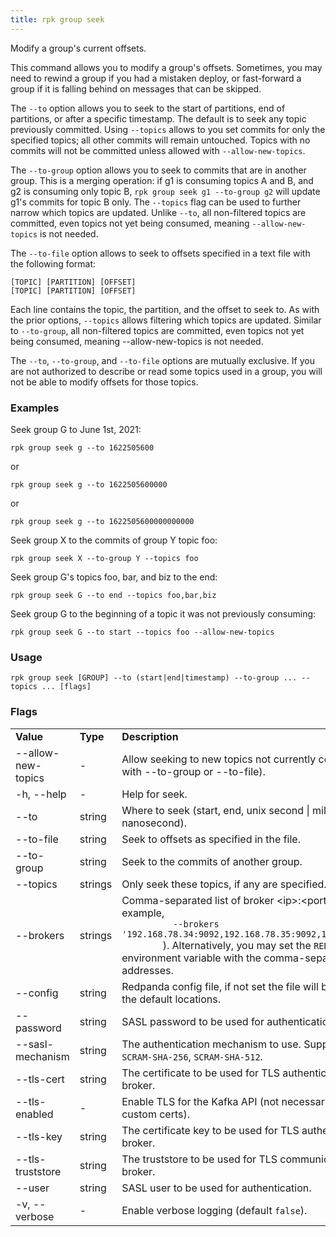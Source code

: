 ```yaml
---
title: rpk group seek
---
```


<head>
  <meta name="title" content="rpk group seek | Redpanda Docs" />
  <meta name="description" content="rpk group seek" />
  <link rel="canonical" href="https://docs.redpanda.com/docs/reference/rpk/rpk-group/rpk-group-seek/" />
</head>

Modify a group's current offsets.

This command allows you to modify a group's offsets. Sometimes, you may need to
rewind a group if you had a mistaken deploy, or fast-forward a group if it is
falling behind on messages that can be skipped.

The `--to` option allows you to seek to the start of partitions, end of
partitions, or after a specific timestamp. The default is to seek any topic
previously committed. Using `--topics` allows to you set commits for only the
specified topics; all other commits will remain untouched. Topics with no
commits will not be committed unless allowed with `--allow-new-topics`.

The `--to-group` option allows you to seek to commits that are in another group.
This is a merging operation: if g1 is consuming topics A and B, and g2 is
consuming only topic B, `rpk group seek g1 --to-group g2` will update g1's
commits for topic B only. The `--topics` flag can be used to further narrow which
topics are updated. Unlike `--to`, all non-filtered topics are committed, even
topics not yet being consumed, meaning `--allow-new-topics` is not needed.

The `--to-file` option allows to seek to offsets specified in a text file with
the following format:

```
[TOPIC] [PARTITION] [OFFSET]
[TOPIC] [PARTITION] [OFFSET]
```

Each line contains the topic, the partition, and the offset to seek to. As with
the prior options, `--topics` allows filtering which topics are updated. Similar
to `--to-group`, all non-filtered topics are committed, even topics not yet being
consumed, meaning --allow-new-topics is not needed.

The `--to`, `--to-group`, and `--to-file` options are mutually exclusive. If you are
not authorized to describe or read some topics used in a group, you will not be
able to modify offsets for those topics.

### Examples

Seek group G to June 1st, 2021:

```
rpk group seek g --to 1622505600
```

or

```
rpk group seek g --to 1622505600000
```

or

```
rpk group seek g --to 1622505600000000000

```

Seek group X to the commits of group Y topic foo:

```
rpk group seek X --to-group Y --topics foo
```

Seek group G's topics foo, bar, and biz to the end:

```
rpk group seek G --to end --topics foo,bar,biz
```

Seek group G to the beginning of a topic it was not previously consuming:

```
rpk group seek G --to start --topics foo --allow-new-topics
```

### Usage

```
rpk group seek [GROUP] --to (start|end|timestamp) --to-group ... --topics ... [flags]
```

### Flags

<table>
  <tbody>
    <tr>
      <td>
        <strong> Value</strong>
      </td>
      <td>
        <strong> Type</strong>
      </td>
      <td>
        <strong> Description</strong>
      </td>
    </tr>
    <tr>
      <td>--allow-new-topics</td>
      <td>-</td>
      <td>
        Allow seeking to new topics not currently consumed (implied with
        --to-group or --to-file).
      </td>
    </tr>
    <tr>
      <td>-h, --help</td>
      <td>-</td>
      <td> Help for seek.</td>
    </tr>
    <tr>
      <td>--to</td>
      <td>string</td>
      <td>
        Where to seek (start, end, unix second | millisecond | nanosecond).
      </td>
    </tr>
    <tr>
      <td>--to-file</td>
      <td>string</td>
      <td> Seek to offsets as specified in the file.</td>
    </tr>
    <tr>
      <td>--to-group</td>
      <td>string</td>
      <td> Seek to the commits of another group.</td>
    </tr>
    <tr>
      <td>--topics</td>
      <td>strings</td>
      <td> Only seek these topics, if any are specified.</td>
    </tr>
    <tr>
      <td>--brokers</td>
      <td>strings</td>
      <td>
        Comma-separated list of broker &lt;ip&gt;:&lt;port&gt; pairs (for example,
        <code>
          --brokers '192.168.78.34:9092,192.168.78.35:9092,192.179.23.54:9092'
        </code>
        ). Alternatively, you may set the <code>REDPANDA_BROKERS</code>
        environment variable with the comma-separated list of broker addresses.
      </td>
    </tr>
    <tr>
      <td>--config</td>
      <td>string</td>
      <td>
        Redpanda config file, if not set the file will be searched for in the
        default locations.
      </td>
    </tr>
    <tr>
      <td>--password</td>
      <td>string</td>
      <td> SASL password to be used for authentication.</td>
    </tr>
    <tr>
      <td>--sasl-mechanism</td>
      <td>string</td>
      <td>
        The authentication mechanism to use. Supported values:
        <code>SCRAM-SHA-256</code>, <code>SCRAM-SHA-512</code>.
      </td>
    </tr>
    <tr>
      <td>--tls-cert</td>
      <td>string</td>
      <td>
        The certificate to be used for TLS authentication with the broker.
      </td>
    </tr>
    <tr>
      <td>--tls-enabled</td>
      <td>-</td>
      <td>
        Enable TLS for the Kafka API (not necessary if specifying custom certs).
      </td>
    </tr>
    <tr>
      <td>--tls-key</td>
      <td>string</td>
      <td>
        The certificate key to be used for TLS authentication with the broker.
      </td>
    </tr>
    <tr>
      <td>--tls-truststore</td>
      <td>string</td>
      <td> The truststore to be used for TLS communication with the broker.</td>
    </tr>
    <tr>
      <td>--user</td>
      <td>string</td>
      <td> SASL user to be used for authentication.</td>
    </tr>
    <tr>
      <td>-v, --verbose</td>
      <td>-</td>
      <td>
        Enable verbose logging (default <code>false</code>).
      </td>
    </tr>
  </tbody>
</table>
